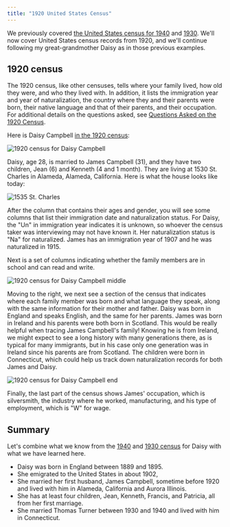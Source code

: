 ```yaml
---
title: "1920 United States Census"
---
```


We previously covered [the United States census for 1940](./united-states-census-1940) and [1930](./united-states-census-1930). We'll now cover United States census records from 1920, and we'll continue following my great-grandmother Daisy as in those previous examples.

## 1920 census

The 1920 census, like other censuses, tells where your family lived, how old they were, and who they lived with. In addition, it lists the immigration year and year of naturalization, the country where they and their parents were born, their native language and that of their parents, and their occupation. For additional details on the questions asked, see
[Questions Asked on the 1920 Census](https://www.census.gov/history/www/through_the_decades/index_of_questions/1920_1.html).

Here is Daisy Campbell [in the 1920 census](https://www.ancestry.com/imageviewer/collections/6061/images/4293687-00480?pId=2343185):

![1920 census for Daisy Campbell](./images/1920-census-daisy-campbell.png)

Daisy, age 28, is married to James Campbell (31), and they have two children, Jean (6) and Kenneth (4 and 1 month). They are living at 1530 St. Charles in Alameda, Alameda, California. Here is what the house looks like today:

![1535 St. Charles](./images/1535-st-charles.png)

After the column that contains their ages and gender, you will see some columns that list their immigration date and naturalization status. For Daisy, the "Un" in immigration year indicates it is unknown, so whoever the census taker was interviewing may not have known it. Her naturalization status is "Na" for naturalized. James has an immigration year of 1907 and he was naturalized in 1915.

Next is a set of columns indicating whether the family members are in school and can read and write.

![1920 census for Daisy Campbell middle](./images/1920-census-daisy-campbell-middle.png)

Moving to the right, we next see a section of the census that indicates where each family member was born and what language they speak, along with the same information for their mother and father. Daisy was born in England and speaks English, and the same for her parents. James was born in Ireland and his parents were both born in Scotland. This would be really helpful when tracing James Campbell's family! Knowing he is from Ireland, we might expect to see a long history with many generations there, as is typical for many immigrants, but in his case only one generation was in Ireland since his parents are from Scotland. The children were born in Connecticut, which could help us track down naturalization records for both James and Daisy.

![1920 census for Daisy Campbell end](./images/1920-census-daisy-campbell-end.png)

Finally, the last part of the census shows James' occupation, which is silversmith, the industry where he worked, manufacturing, and his type of employment, which is "W" for wage.

## Summary

Let's combine what we know from the [1940](./united-states-census-1920) and [1930 census](./united-states-census-1930) for Daisy with what we have learned here.

- Daisy was born in England between 1889 and 1895.
- She emigrated to the United States in about 1902,
- She married her first husband, James Campbell, sometime before 1920 and lived with him in Alameda, California and Aurora Illinois.
- She has at least four children, Jean, Kenneth, Francis, and Patricia, all from her first marriage.
- She married Thomas Turner between 1930 and 1940 and lived with him in Connecticut.
